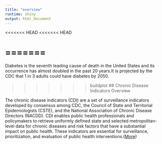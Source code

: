 ```yaml
---
title: "overview"
runtime: shiny
output: html_document
---
```


<<<<<<< HEAD
<<<<<<< HEAD
 
=======
=======

Diabetes is the seventh leading cause of death in the United States and its occurrence has almost doubled in the past 20 years.It is projected by the CDC that 1 in 3 adults could have diabetes by 2050. 

>>>>>>> buildplot
## Chronic Disease Indicators Overview


The chronic disease indicators (CDI) are a set of surveillance indicators developed by consensus among CDC, the Council of State and Territorial Epidemiologists (CSTE), and the National Association of Chronic Disease Directors (NACDD). CDI enables public health professionals and policymakers to retrieve uniformly defined state and selected metropolitan-level data for chronic diseases and risk factors that have a substantial impact on public health. These indicators are essential for surveillance, prioritization, and evaluation of public health interventions.([More](https://www.cdc.gov/cdi/overview.html)) 

